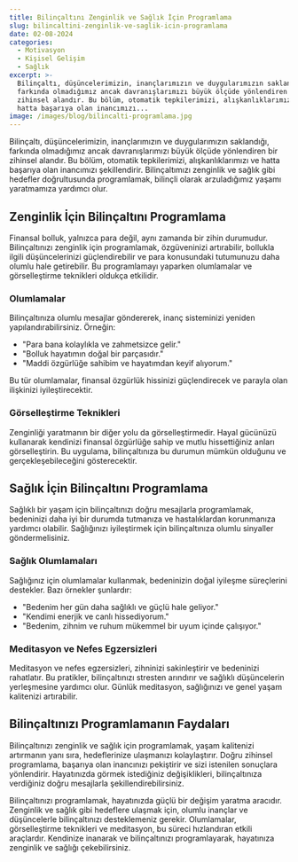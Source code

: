 ```yaml
---
title: Bilinçaltını Zenginlik ve Sağlık İçin Programlama
slug: bilincaltini-zenginlik-ve-saglik-icin-programlama
date: 02-08-2024
categories:
  - Motivasyon
  - Kişisel Gelişim
  - Sağlık
excerpt: >-
  Bilinçaltı, düşüncelerimizin, inançlarımızın ve duygularımızın saklandığı,
  farkında olmadığımız ancak davranışlarımızı büyük ölçüde yönlendiren bir
  zihinsel alandır. Bu bölüm, otomatik tepkilerimizi, alışkanlıklarımızı ve
  hatta başarıya olan inancımızı...
image: /images/blog/bilincalti-programlama.jpg
---
```


Bilinçaltı, düşüncelerimizin, inançlarımızın ve duygularımızın saklandığı, farkında olmadığımız ancak davranışlarımızı büyük ölçüde yönlendiren bir zihinsel alandır. Bu bölüm, otomatik tepkilerimizi, alışkanlıklarımızı ve hatta başarıya olan inancımızı şekillendirir. Bilinçaltımızı zenginlik ve sağlık gibi hedefler doğrultusunda programlamak, bilinçli olarak arzuladığımız yaşamı yaratmamıza yardımcı olur.

## Zenginlik İçin Bilinçaltını Programlama

Finansal bolluk, yalnızca para değil, aynı zamanda bir zihin durumudur. Bilinçaltınızı zenginlik için programlamak, özgüveninizi artırabilir, bollukla ilgili düşüncelerinizi güçlendirebilir ve para konusundaki tutumunuzu daha olumlu hale getirebilir. Bu programlamayı yaparken olumlamalar ve görselleştirme teknikleri oldukça etkilidir.

### Olumlamalar

Bilinçaltınıza olumlu mesajlar göndererek, inanç sisteminizi yeniden yapılandırabilirsiniz. Örneğin:

- "Para bana kolaylıkla ve zahmetsizce gelir."
- "Bolluk hayatımın doğal bir parçasıdır."
- "Maddi özgürlüğe sahibim ve hayatımdan keyif alıyorum."

Bu tür olumlamalar, finansal özgürlük hissinizi güçlendirecek ve parayla olan ilişkinizi iyileştirecektir.

### Görselleştirme Teknikleri

Zenginliği yaratmanın bir diğer yolu da görselleştirmedir. Hayal gücünüzü kullanarak kendinizi finansal özgürlüğe sahip ve mutlu hissettiğiniz anları görselleştirin. Bu uygulama, bilinçaltınıza bu durumun mümkün olduğunu ve gerçekleşebileceğini gösterecektir.

## Sağlık İçin Bilinçaltını Programlama

Sağlıklı bir yaşam için bilinçaltınızı doğru mesajlarla programlamak, bedeninizi daha iyi bir durumda tutmanıza ve hastalıklardan korunmanıza yardımcı olabilir. Sağlığınızı iyileştirmek için bilinçaltınıza olumlu sinyaller göndermelisiniz.

### Sağlık Olumlamaları

Sağlığınız için olumlamalar kullanmak, bedeninizin doğal iyileşme süreçlerini destekler. Bazı örnekler şunlardır:

- "Bedenim her gün daha sağlıklı ve güçlü hale geliyor."
- "Kendimi enerjik ve canlı hissediyorum."
- "Bedenim, zihnim ve ruhum mükemmel bir uyum içinde çalışıyor."

### Meditasyon ve Nefes Egzersizleri

Meditasyon ve nefes egzersizleri, zihninizi sakinleştirir ve bedeninizi rahatlatır. Bu pratikler, bilinçaltınızı stresten arındırır ve sağlıklı düşüncelerin yerleşmesine yardımcı olur. Günlük meditasyon, sağlığınızı ve genel yaşam kalitenizi artırabilir.

## Bilinçaltınızı Programlamanın Faydaları

Bilinçaltınızı zenginlik ve sağlık için programlamak, yaşam kalitenizi artırmanın yanı sıra, hedeflerinize ulaşmanızı kolaylaştırır. Doğru zihinsel programlama, başarıya olan inancınızı pekiştirir ve sizi istenilen sonuçlara yönlendirir. Hayatınızda görmek istediğiniz değişiklikleri, bilinçaltınıza verdiğiniz doğru mesajlarla şekillendirebilirsiniz.

Bilinçaltınızı programlamak, hayatınızda güçlü bir değişim yaratma aracıdır. Zenginlik ve sağlık gibi hedeflere ulaşmak için, olumlu inançlar ve düşüncelerle bilinçaltınızı desteklemeniz gerekir. Olumlamalar, görselleştirme teknikleri ve meditasyon, bu süreci hızlandıran etkili araçlardır. Kendinize inanarak ve bilinçaltınızı programlayarak, hayatınıza zenginlik ve sağlığı çekebilirsiniz.
